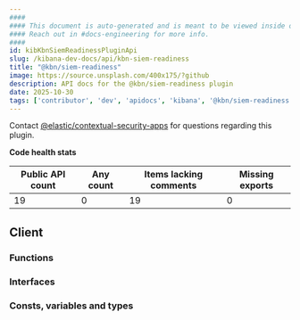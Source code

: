 ```yaml
---
####
#### This document is auto-generated and is meant to be viewed inside our experimental, new docs system.
#### Reach out in #docs-engineering for more info.
####
id: kibKbnSiemReadinessPluginApi
slug: /kibana-dev-docs/api/kbn-siem-readiness
title: "@kbn/siem-readiness"
image: https://source.unsplash.com/400x175/?github
description: API docs for the @kbn/siem-readiness plugin
date: 2025-10-30
tags: ['contributor', 'dev', 'apidocs', 'kibana', '@kbn/siem-readiness']
---
```




Contact [@elastic/contextual-security-apps](https://github.com/orgs/elastic/teams/contextual-security-apps) for questions regarding this plugin.

**Code health stats**

| Public API count  | Any count | Items lacking comments | Missing exports |
|-------------------|-----------|------------------------|-----------------|
| 19 | 0 | 19 | 0 |

## Client

### Functions
<DocDefinitionList data={kbnSiemReadinessObj.client.functions}/>

### Interfaces
<DocDefinitionList data={kbnSiemReadinessObj.client.interfaces}/>

### Consts, variables and types
<DocDefinitionList data={kbnSiemReadinessObj.client.misc}/>

